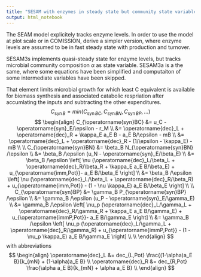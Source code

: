 ```yaml
---
title: "SESAM with enzymes in steady state but community state variable"
output: html_notebook
---
```


The SEAM model explicitely tracks enzyme levels. In order to use the model at
plot scale or in COMISSION, derive a simpler version, where enzyme levels are
assumed to be in fast steady state with production and turnover.

SESAM3s implements quasi-steady state for enzyme levels, but tracks microbial
community composition $\alpha$ as state variable. SESAM3a is a the same, where
some equations have been simplified and computaiton of some intermediate
variables have been skipped.

That element limits microbial growth for which least C equivalent is available
for biomass synthesis and associated catabolic respriation after accumlating the
inputs and subtracting the other expenditures.
$$
C_{\operatorname{syn}B} = min(
  C_{\operatorname{syn}BC}, C_{\operatorname{syn}BN}, C_{\operatorname{syn}BP}
  , \dots)
$$
$$
\begin{align}
C_{\operatorname{syn}BC} &= u_C - \operatorname{syn}_E/\epsilon - r_M \\
&= \operatorname{dec}_L + \operatorname{dec}_R + \kappa_E a_E B - a_E B/\epsilon - mB \\
&= \operatorname{dec}_L + \operatorname{dec}_R - (1/\epsilon - \kappa_E) - mB \\
\\
C_{\operatorname{syn}BN} &=  \beta_B N_{\operatorname{syn}BN} /\epsilon \\
&= \beta_B /\epsilon (u_N - \operatorname{syn}_E/\beta_E)   \\
&= \beta_B /\epsilon \left[ \nu (\operatorname{dec}_L/\beta_L + \operatorname{dec}_R/\beta_R + \kappa_E a_E B/\beta_E) + u_{\operatorname{imm,Pot}}- a_E B/\beta_E  \right] \\
&= \beta_B /\epsilon \left[ \nu (\operatorname{dec}_L/\beta_L + \operatorname{dec}_R/\beta_R) + u_{\operatorname{imm,Pot}} - (1 - \nu \kappa_E) a_E B/\beta_E  \right] \\
\\
C_{\operatorname{syn}BP} &=  \gamma_B P_{\operatorname{syn}BP} /\epsilon \\
&= \gamma_B /\epsilon (u_P - \operatorname{syn}_E/\gamma_E)   \\
&= \gamma_B /\epsilon \left[ \nu_p (\operatorname{dec}_L/\gamma_L + \operatorname{dec}_R/\gamma_R + \kappa_E a_E B/\gamma_E) + u_{\operatorname{immP,Pot}}- a_E B/\gamma_E  \right] \\
&= \gamma_B /\epsilon \left[ \nu_p (\operatorname{dec}_L/\gamma_L + \operatorname{dec}_R/\gamma_R) + u_{\operatorname{immP,Pot}} - (1 - \nu_p \kappa_E) a_E B/\gamma_E  \right] \\
\\
\end{align}
$$
with abbreviations 
$$
\begin{align}
\operatorname{dec}_L &= dec_{L,Pot} \frac{(1-\alpha)a_E B}{k_{mN} + (1-\alpha)a_E B} \\
\operatorname{dec}_R &= dec_{R,Pot} \frac{\alpha a_E B}{k_{mN} + \alpha a_E B} \\
\end{align}
$$

